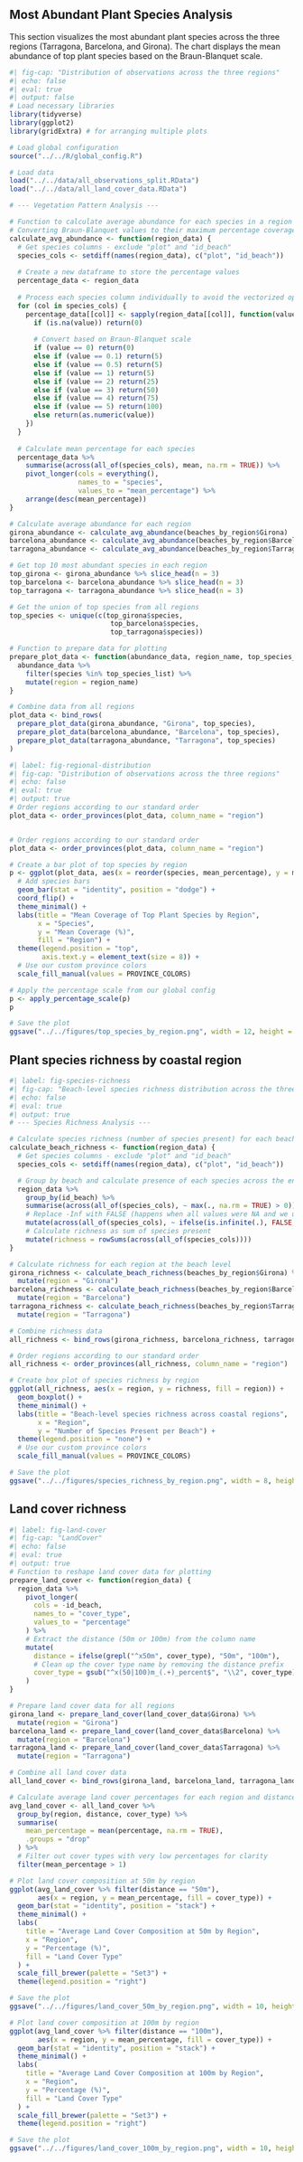 ## Most Abundant Plant Species Analysis

This section visualizes the most abundant plant species across the three regions (Tarragona, Barcelona, and Girona). The chart displays the mean abundance of top plant species based on the Braun-Blanquet scale.
```r
#| fig-cap: "Distribution of observations across the three regions"
#| echo: false
#| eval: true
#| output: false
# Load necessary libraries
library(tidyverse)
library(ggplot2)
library(gridExtra) # for arranging multiple plots

# Load global configuration
source("../../R/global_config.R")

# Load data
load("../../data/all_observations_split.RData")
load("../../data/all_land_cover_data.RData")

# --- Vegetation Pattern Analysis ---

# Function to calculate average abundance for each species in a region
# Converting Braun-Blanquet values to their maximum percentage coverage
calculate_avg_abundance <- function(region_data) {
  # Get species columns - exclude "plot" and "id_beach"
  species_cols <- setdiff(names(region_data), c("plot", "id_beach"))
  
  # Create a new dataframe to store the percentage values
  percentage_data <- region_data
  
  # Process each species column individually to avoid the vectorized operation issues
  for (col in species_cols) {
    percentage_data[[col]] <- sapply(region_data[[col]], function(value) {
      if (is.na(value)) return(0)
      
      # Convert based on Braun-Blanquet scale
      if (value == 0) return(0)
      else if (value == 0.1) return(5)
      else if (value == 0.5) return(5)
      else if (value == 1) return(5)
      else if (value == 2) return(25)
      else if (value == 3) return(50)
      else if (value == 4) return(75)
      else if (value == 5) return(100)
      else return(as.numeric(value))
    })
  }
  
  # Calculate mean percentage for each species
  percentage_data %>%
    summarise(across(all_of(species_cols), mean, na.rm = TRUE)) %>%
    pivot_longer(cols = everything(),
                 names_to = "species",
                 values_to = "mean_percentage") %>%
    arrange(desc(mean_percentage))
}

# Calculate average abundance for each region
girona_abundance <- calculate_avg_abundance(beaches_by_region$Girona)
barcelona_abundance <- calculate_avg_abundance(beaches_by_region$Barcelona)
tarragona_abundance <- calculate_avg_abundance(beaches_by_region$Tarragona)

# Get top 10 most abundant species in each region
top_girona <- girona_abundance %>% slice_head(n = 3)
top_barcelona <- barcelona_abundance %>% slice_head(n = 3)
top_tarragona <- tarragona_abundance %>% slice_head(n = 3)

# Get the union of top species from all regions
top_species <- unique(c(top_girona$species,
                         top_barcelona$species,
                         top_tarragona$species))

# Function to prepare data for plotting
prepare_plot_data <- function(abundance_data, region_name, top_species_list) {
  abundance_data %>%
    filter(species %in% top_species_list) %>%
    mutate(region = region_name)
}

# Combine data from all regions
plot_data <- bind_rows(
  prepare_plot_data(girona_abundance, "Girona", top_species),
  prepare_plot_data(barcelona_abundance, "Barcelona", top_species),
  prepare_plot_data(tarragona_abundance, "Tarragona", top_species)
)
```
```r
#| label: fig-regional-distribution
#| fig-cap: "Distribution of observations across the three regions"
#| echo: false
#| eval: true
#| output: true
# Order regions according to our standard order
plot_data <- order_provinces(plot_data, column_name = "region")


# Order regions according to our standard order
plot_data <- order_provinces(plot_data, column_name = "region")

# Create a bar plot of top species by region
p <- ggplot(plot_data, aes(x = reorder(species, mean_percentage), y = mean_percentage, fill = region)) +
  # Add species bars
  geom_bar(stat = "identity", position = "dodge") +
  coord_flip() +
  theme_minimal() +
  labs(title = "Mean Coverage of Top Plant Species by Region",
       x = "Species",
       y = "Mean Coverage (%)",
       fill = "Region") +
  theme(legend.position = "top",
        axis.text.y = element_text(size = 8)) +
  # Use our custom province colors
  scale_fill_manual(values = PROVINCE_COLORS)

# Apply the percentage scale from our global config
p <- apply_percentage_scale(p)
p

# Save the plot
ggsave("../../figures/top_species_by_region.png", width = 12, height = 8)

```

## Plant species richness by coastal region

```r
#| label: fig-species-richness
#| fig-cap: "Beach-level species richness distribution across the three coastal regions, showing biodiversity variations between beaches in Tarragona, Barcelona, and Girona"
#| echo: false
#| eval: true
#| output: true
# --- Species Richness Analysis ---

# Calculate species richness (number of species present) for each beach
calculate_beach_richness <- function(region_data) {
  # Get species columns - exclude "plot" and "id_beach"
  species_cols <- setdiff(names(region_data), c("plot", "id_beach"))

  # Group by beach and calculate presence of each species across the entire beach
  region_data %>%
    group_by(id_beach) %>%
    summarise(across(all_of(species_cols), ~ max(., na.rm = TRUE) > 0)) %>%
    # Replace -Inf with FALSE (happens when all values were NA and we used max with na.rm=TRUE)
    mutate(across(all_of(species_cols), ~ ifelse(is.infinite(.), FALSE, .))) %>%
    # Calculate richness as sum of species present
    mutate(richness = rowSums(across(all_of(species_cols))))
}

# Calculate richness for each region at the beach level
girona_richness <- calculate_beach_richness(beaches_by_region$Girona) %>%
  mutate(region = "Girona")
barcelona_richness <- calculate_beach_richness(beaches_by_region$Barcelona) %>%
  mutate(region = "Barcelona")
tarragona_richness <- calculate_beach_richness(beaches_by_region$Tarragona) %>%
  mutate(region = "Tarragona")

# Combine richness data
all_richness <- bind_rows(girona_richness, barcelona_richness, tarragona_richness)

# Order regions according to our standard order
all_richness <- order_provinces(all_richness, column_name = "region")

# Create box plot of species richness by region
ggplot(all_richness, aes(x = region, y = richness, fill = region)) +
  geom_boxplot() +
  theme_minimal() +
  labs(title = "Beach-level species richness across coastal regions",
       x = "Region",
       y = "Number of Species Present per Beach") +
  theme(legend.position = "none") +
  # Use our custom province colors
  scale_fill_manual(values = PROVINCE_COLORS)

# Save the plot
ggsave("../../figures/species_richness_by_region.png", width = 8, height = 6)

```

## Land cover richness

```r
#| label: fig-land-cover
#| fig-cap: "LandCover"
#| echo: false
#| eval: true
#| output: true
# Function to reshape land cover data for plotting
prepare_land_cover <- function(region_data) {
  region_data %>%
    pivot_longer(
      cols = -id_beach,
      names_to = "cover_type",
      values_to = "percentage"
    ) %>%
    # Extract the distance (50m or 100m) from the column name
    mutate(
      distance = ifelse(grepl("^x50m", cover_type), "50m", "100m"),
      # Clean up the cover type name by removing the distance prefix
      cover_type = gsub("^x(50|100)m_(.+)_percent$", "\\2", cover_type)
    )
}

# Prepare land cover data for all regions
girona_land <- prepare_land_cover(land_cover_data$Girona) %>%
  mutate(region = "Girona")
barcelona_land <- prepare_land_cover(land_cover_data$Barcelona) %>%
  mutate(region = "Barcelona")
tarragona_land <- prepare_land_cover(land_cover_data$Tarragona) %>%
  mutate(region = "Tarragona")

# Combine all land cover data
all_land_cover <- bind_rows(girona_land, barcelona_land, tarragona_land)

# Calculate average land cover percentages for each region and distance
avg_land_cover <- all_land_cover %>%
  group_by(region, distance, cover_type) %>%
  summarise(
    mean_percentage = mean(percentage, na.rm = TRUE),
    .groups = "drop"
  ) %>%
  # Filter out cover types with very low percentages for clarity
  filter(mean_percentage > 1)

# Plot land cover composition at 50m by region
ggplot(avg_land_cover %>% filter(distance == "50m"),
       aes(x = region, y = mean_percentage, fill = cover_type)) +
  geom_bar(stat = "identity", position = "stack") +
  theme_minimal() +
  labs(
    title = "Average Land Cover Composition at 50m by Region",
    x = "Region",
    y = "Percentage (%)",
    fill = "Land Cover Type"
  ) +
  scale_fill_brewer(palette = "Set3") +
  theme(legend.position = "right")

# Save the plot
ggsave("../../figures/land_cover_50m_by_region.png", width = 10, height = 6)

# Plot land cover composition at 100m by region
ggplot(avg_land_cover %>% filter(distance == "100m"),
       aes(x = region, y = mean_percentage, fill = cover_type)) +
  geom_bar(stat = "identity", position = "stack") +
  theme_minimal() +
  labs(
    title = "Average Land Cover Composition at 100m by Region",
    x = "Region",
    y = "Percentage (%)",
    fill = "Land Cover Type"
  ) +
  scale_fill_brewer(palette = "Set3") +
  theme(legend.position = "right")

# Save the plot
ggsave("../../figures/land_cover_100m_by_region.png", width = 10, height = 6)
```